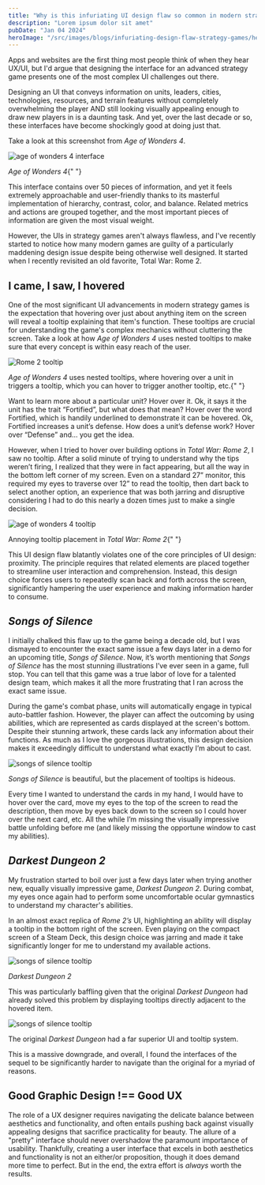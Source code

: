 ```yaml
---
title: "Why is this infuriating UI design flaw so common in modern strategy games?"
description: "Lorem ipsum dolor sit amet"
pubDate: "Jan 04 2024"
heroImage: "/src/images/blogs/infuriating-design-flaw-strategy-games/header-modern-strategy-games-ui.jpg"
---
```



<div class="blog-post">

Apps and websites are the first thing most people think of when they hear UX/UI, but I'd argue that designing the interface for an advanced strategy game presents one of the most complex UI challenges out there.

Designing an UI that conveys information on units, leaders, cities, technologies, resources, and terrain features without completely overwhelming the player AND still looking visually appealing enough to draw new players in is a daunting task. And yet, over the last decade or so, these interfaces have become shockingly good at doing just that.

Take a look at this screenshot from _Age of Wonders 4_.

![age of wonders 4 interface](../../images/blogs/infuriating-design-flaw-strategy-games/age-of-wonders-4.png)

<div class="caption">
  <em>Age of Wonders 4</em>{" "}
</div>

This interface contains over 50 pieces of information, and yet it feels extremely approachable and user-friendly thanks to its masterful implementation of hierarchy, contrast, color, and balance. Related metrics and actions are grouped together, and the most important pieces of information are given the most visual weight.

However, the UIs in strategy games aren't always flawless, and I've recently started to notice how many modern games are guilty of a particularly maddening design issue despite being otherwise well designed. It started when I recently revisited an old favorite, Total War: Rome 2.

## I came, I saw, I hovered

One of the most significant UI advancements in modern strategy games is the expectation that hovering over just about anything item on the screen will reveal a tooltip explaining that item's function. These tooltips are crucial for understanding the game's complex mechanics without cluttering the screen. Take a look at how _Age of Wonders 4_ uses nested tooltips to make sure that every concept is within easy reach of the user.

![Rome 2 tooltip](../../images/blogs/infuriating-design-flaw-strategy-games/age-of-wonders-4-tooltip.png)

<div class="caption">
  <em>Age of Wonders 4</em> uses nested tooltips, where hovering over a unit in
  triggers a tooltip, which you can hover to trigger another tooltip, etc.{" "}
</div>

Want to learn more about a particular unit? Hover over it. Ok, it says it the unit has the trait “Fortified”, but what does that mean? Hover over the word Fortified, which is handily underlined to demonstrate it can be hovered. Ok, Fortified increases a unit’s defense. How does a unit’s defense work? Hover over “Defense” and… you get the idea.

However, when I tried to hover over building options in _Total War: Rome 2_, I saw no tooltip. After a solid minute of trying to understand why the tips weren’t firing, I realized that they were in fact appearing, but all the way in the bottom left corner of my screen. Even on a standard 27” monitor, this required my eyes to traverse over 12” to read the tooltip, then dart back to select another option, an experience that was both jarring and disruptive considering I had to do this nearly a dozen times just to make a single decision.

![age of wonders 4 tooltip](../../images/blogs/infuriating-design-flaw-strategy-games/rome-2.png)

<div class="caption">
  Annoying tooltip placement in <em>Total War: Rome 2</em>{" "}
</div>

This UI design flaw blatantly violates one of the core principles of UI design: proximity. The principle requires that related elements are placed together to streamline user interaction and comprehension. Instead, this design choice forces users to repeatedly scan back and forth across the screen, significantly hampering the user experience and making information harder to consume.

<BlogWidget />

## _Songs of Silence_

I initially chalked this flaw up to the game being a decade old, but I was dismayed to encounter the exact same issue a few days later in a demo for an upcoming title, _Songs of Silence_. Now, it’s worth mentioning that _Songs of Silence_ has the most stunning illustrations I’ve ever seen in a game, full stop. You can tell that this game was a true labor of love for a talented design team, which makes it all the more frustrating that I ran across the exact same issue.

During the game's combat phase, units will automatically engage in typical auto-battler fashion. However, the player can affect the outcoming by using abilities, which are represented as cards displayed at the screen's bottom. Despite their stunning artwork, these cards lack any information about their functions. As much as I love the gorgeous illustrations, this design decision makes it exceedingly difficult to understand what exactly I’m about to cast.

![songs of silence tooltip](../../images/blogs/infuriating-design-flaw-strategy-games/songs-of-silence.jpg)

<div class="caption">
  <em>Songs of Silence</em> is beautiful, but the placement of tooltips is
  hideous.
</div>

Every time I wanted to understand the cards in my hand, I would have to hover over the card, move my eyes to the top of the screen to read the description, then move by eyes back down to the screen so I could hover over the next card, etc. All the while I’m missing the visually impressive battle unfolding before me (and likely missing the opportune window to cast my abilities).

## _Darkest Dungeon 2_

My frustration started to boil over just a few days later when trying another new, equally visually impressive game, _Darkest Dungeon 2_. During combat, my eyes once again had to perform some uncomfortable ocular gymnastics to understand my character's abilities.

In an almost exact replica of _Rome 2’s_ UI, highlighting an ability will display a tooltip in the bottom right of the screen. Even playing on the compact screen of a Steam Deck, this design choice was jarring and made it take significantly longer for me to understand my available actions.

![songs of silence tooltip](../../images/blogs/infuriating-design-flaw-strategy-games/darkest-dungeon-2.jpg)

<div class="caption">
  <em>Darkest Dungeon 2</em>
</div>

This was particularly baffling given that the original _Darkest Dungeon_ had already solved this problem by displaying tooltips directly adjacent to the hovered item.

![songs of silence tooltip](../../images/blogs/infuriating-design-flaw-strategy-games/darkest-dungeon.jpg)

<div class="caption">
  The original <em>Darkest Dungeon</em> had a far superior UI and tooltip
  system.
</div>

This is a massive downgrade, and overall, I found the interfaces of the sequel to be significantly harder to navigate than the original for a myriad of reasons.

## Good Graphic Design !== Good UX

The role of a UX designer requires navigating the delicate balance between aesthetics and functionality, and often entails pushing back against visually appealing designs that sacrifice practicality for beauty. The allure of a "pretty" interface should never overshadow the paramount importance of usability. Thankfully, creating a user interface that excels in both aesthetics and functionality is not an either/or proposition, though it does demand more time to perfect. But in the end, the extra effort is _always_ worth the results.

</div>
